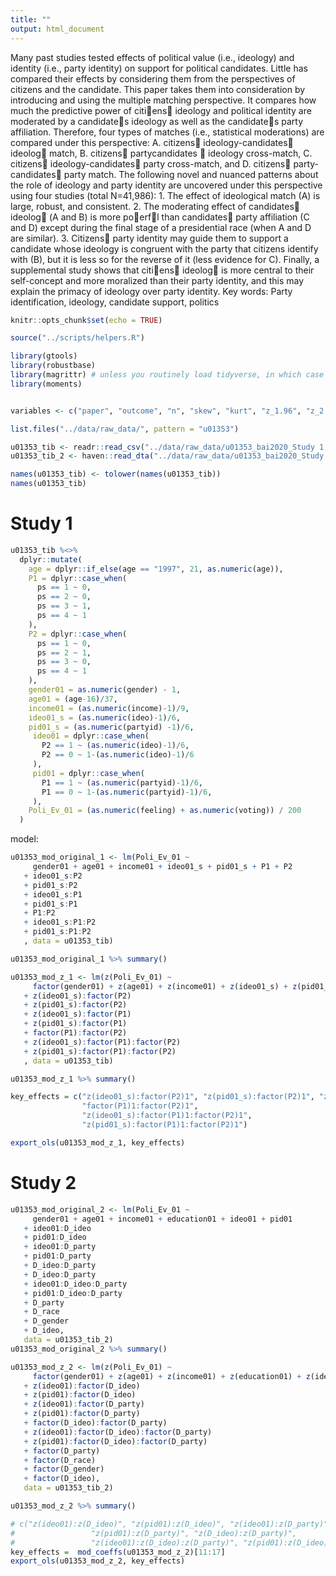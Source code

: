 ```yaml
---
title: ""
output: html_document
---
```


Many past studies tested effects of political value (i.e., ideology) and identity (i.e., party identity) on
support for political candidates. Little has compared their effects by considering them from the
perspectives of citizens and the candidate. This paper takes them into consideration by introducing
and using the multiple matching perspective. It compares how much the predictive power of
citi􀁝ens􀂷 ideology and political identity are moderated by a candidate􀂷s ideology as well as the
candidate􀂷s party affiliation. Therefore, four types of matches (i.e., statistical moderations) are
compared under this perspective: A. citizens􀂷 ideology-candidates􀂷 ideolog􀁜 match, B. citizens􀂷 partycandidates
􀂷 ideology cross-match, C. citizens􀂷 ideology-candidates􀂷 party cross-match, and D.
citizens􀂷 party-candidates􀂷 party match. The following novel and nuanced patterns about the role of
ideology and party identity are uncovered under this perspective using four studies (total N=41,986):
1. The effect of ideological match (A) is large, robust, and consistent. 2. The moderating effect of
candidates􀂷 ideolog􀁜 (A and B) is more po􀁚erf􀁘l than candidates􀂷 party affiliation (C and D) except
during the final stage of a presidential race (when A and D are similar). 3. Citizens􀂷 party identity
may guide them to support a candidate whose ideology is congruent with the party that citizens
identify with (B), but it is less so for the reverse of it (less evidence for C). Finally, a supplemental
study shows that citi􀁝ens􀂷 ideolog􀁜 is more central to their self-concept and more moralized than
their party identity, and this may explain the primacy of ideology over party identity.
Key words: Party identification, ideology, candidate support, politics

```r
knitr::opts_chunk$set(echo = TRUE)

source("../scripts/helpers.R")

library(gtools)
library(robustbase)
library(magrittr) # unless you routinely load tidyverse, in which case leave this one out. You just need it for the pipe. 
library(moments)


variables <- c("paper", "outcome", "n", "skew", "kurt", "z_1.96", "z_2.58", "z_3.29", "mode_n", "var", "var_ratio")

list.files("../data/raw_data/", pattern = "u01353")

u01353_tib <- readr::read_csv("../data/raw_data/u01353_bai2020_Study 1 data.csv")
u01353_tib_2 <- haven::read_dta("../data/raw_data/u01353_bai2020_Study 2 data.dta")

names(u01353_tib) <- tolower(names(u01353_tib))
names(u01353_tib)
```

# Study 1 

```r
u01353_tib %<>% 
  dplyr::mutate(
    age = dplyr::if_else(age == "1997", 21, as.numeric(age)), 
    P1 = dplyr::case_when(
      ps == 1 ~ 0, 
      ps == 2 ~ 0, 
      ps == 3 ~ 1,
      ps == 4 ~ 1
    ), 
    P2 = dplyr::case_when(
      ps == 1 ~ 0, 
      ps == 2 ~ 1, 
      ps == 3 ~ 0,
      ps == 4 ~ 1
    ), 
    gender01 = as.numeric(gender) - 1, 
    age01 = (age-16)/37, 
    income01 = (as.numeric(income)-1)/9, 
    ideo01_s = (as.numeric(ideo)-1)/6,
    pid01_s = (as.numeric(partyid) -1)/6,
     ideo01 = dplyr::case_when(
       P2 == 1 ~ (as.numeric(ideo)-1)/6, 
       P2 == 0 ~ 1-(as.numeric(ideo)-1)/6
     ), 
     pid01 = dplyr::case_when(
       P1 == 1 ~ (as.numeric(partyid)-1)/6, 
       P1 == 0 ~ 1-(as.numeric(partyid)-1)/6,
     ), 
    Poli_Ev_01 = (as.numeric(feeling) + as.numeric(voting)) / 200
  ) 

```

model:

```r
u01353_mod_original_1 <- lm(Poli_Ev_01 ~ 
     gender01 + age01 + income01 + ideo01_s + pid01_s + P1 + P2 
   + ideo01_s:P2
   + pid01_s:P2
   + ideo01_s:P1
   + pid01_s:P1
   + P1:P2 
   + ideo01_s:P1:P2 
   + pid01_s:P1:P2
   , data = u01353_tib) 

u01353_mod_original_1 %>% summary()
```


```r
u01353_mod_z_1 <- lm(z(Poli_Ev_01) ~ 
     factor(gender01) + z(age01) + z(income01) + z(ideo01_s) + z(pid01_s) + factor(P1) + factor(P2) 
   + z(ideo01_s):factor(P2)
   + z(pid01_s):factor(P2)
   + z(ideo01_s):factor(P1)
   + z(pid01_s):factor(P1)
   + factor(P1):factor(P2) 
   + z(ideo01_s):factor(P1):factor(P2) 
   + z(pid01_s):factor(P1):factor(P2)
   , data = u01353_tib) 

u01353_mod_z_1 %>% summary()
```

```r
key_effects = c("z(ideo01_s):factor(P2)1", "z(pid01_s):factor(P2)1", "z(ideo01_s):factor(P1)1", "z(pid01_s):factor(P1)1", 
                "factor(P1)1:factor(P2)1", 
                "z(ideo01_s):factor(P1)1:factor(P2)1", 
                "z(pid01_s):factor(P1)1:factor(P2)1")

export_ols(u01353_mod_z_1, key_effects)
```




# Study 2 

```r
u01353_mod_original_2 <- lm(Poli_Ev_01 ~
     gender01 + age01 + income01 + education01 + ideo01 + pid01 
   + ideo01:D_ideo 
   + pid01:D_ideo 
   + ideo01:D_party 
   + pid01:D_party 
   + D_ideo:D_party 
   + D_ideo:D_party 
   + ideo01:D_ideo:D_party 
   + pid01:D_ideo:D_party 
   + D_party 
   + D_race 
   + D_gender 
   + D_ideo, 
   data = u01353_tib_2) 
u01353_mod_original_2 %>% summary()
```

```r
u01353_mod_z_2 <- lm(z(Poli_Ev_01) ~
     factor(gender01) + z(age01) + z(income01) + z(education01) + z(ideo01) + z(pid01) 
   + z(ideo01):factor(D_ideo) 
   + z(pid01):factor(D_ideo) 
   + z(ideo01):factor(D_party) 
   + z(pid01):factor(D_party) 
   + factor(D_ideo):factor(D_party) 
   + z(ideo01):factor(D_ideo):factor(D_party) 
   + z(pid01):factor(D_ideo):factor(D_party) 
   + factor(D_party) 
   + factor(D_race) 
   + factor(D_gender) 
   + factor(D_ideo), 
   data = u01353_tib_2) 

u01353_mod_z_2 %>% summary()
```

```r
# c("z(ideo01):z(D_ideo)", "z(pid01):z(D_ideo)", "z(ideo01):z(D_party)", 
#                 "z(pid01):z(D_party)", "z(D_ideo):z(D_party)", 
#                 "z(ideo01):z(D_ideo):z(D_party)", "z(pid01):z(D_ideo):z(D_party)")
key_effects =  mod_coeffs(u01353_mod_z_2)[11:17]
export_ols(u01353_mod_z_2, key_effects)
```